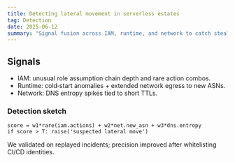 ```yaml
---
title: Detecting lateral movement in serverless estates
tag: Detection
date: 2025-06-12
summary: "Signal fusion across IAM, runtime, and network to catch stealthy pivots without agents."
---
```


## Signals

- IAM: unusual role assumption chain depth and rare action combos.
- Runtime: cold‑start anomalies + extended network egress to new ASNs.
- Network: DNS entropy spikes tied to short TTLs.

### Detection sketch

```
score = w1*rare(iam.actions) + w2*net.new_asn + w3*dns.entropy
if score > T: raise('suspected lateral move')
```

We validated on replayed incidents; precision improved after whitelisting CI/CD identities.
